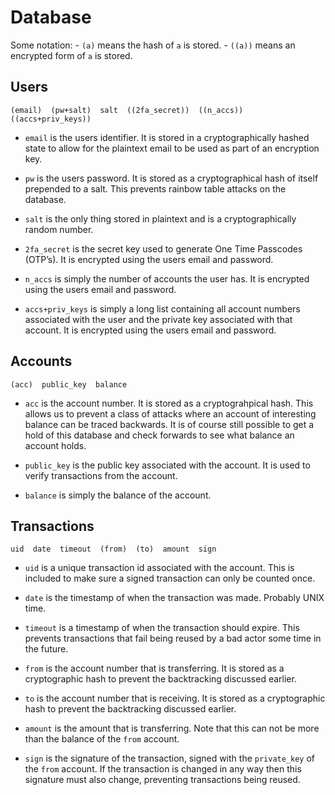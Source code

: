 # Database

Some notation:
- `(a)` means the hash of `a` is stored.
- `((a))` means an encrypted form of `a` is stored.

## Users

```
(email)  (pw+salt)  salt  ((2fa_secret))  ((n_accs))  ((accs+priv_keys))
```

- `email` is the users identifier. It is stored in a cryptographically hashed state to allow for the plaintext email to be used as part of an encryption key.

- `pw` is the users password. It is stored as a cryptographical hash of itself prepended to a salt. This prevents rainbow table attacks on the database.

- `salt` is the only thing stored in plaintext and is a cryptographically random number.

- `2fa_secret` is the secret key used to generate One Time Passcodes (OTP's). It is encrypted using the users email and password.

- `n_accs` is simply the number of accounts the user has. It is encrypted using the users email and password.

- `accs+priv_keys` is simply a long list containing all account numbers associated with the user and the private key associated with that account. It is encrypted using the users email and password.

## Accounts

```
(acc)  public_key  balance
```

- `acc` is the account number. It is stored as a cryptograhpical hash. This allows us to prevent a class of attacks where an account of interesting balance can be traced backwards. It is of course still possible to get a hold of this database and check forwards to see what balance an account holds.

- `public_key` is the public key associated with the account. It is used to verify transactions from the account.

- `balance` is simply the balance of the account.

## Transactions

```
uid  date  timeout  (from)  (to)  amount  sign
```

- `uid` is a unique transaction id associated with the account. This is included to make sure a signed transaction can only be counted once.

- `date` is the timestamp of when the transaction was made. Probably UNIX time.

- `timeout` is a timestamp of when the transaction should expire. This prevents transactions that fail being reused by a bad actor some time in the future.

- `from` is the account number that is transferring. It is stored as a cryptographic hash to prevent the backtracking discussed earlier.

- `to` is the account number that is receiving. It is stored as a cryptographic hash to prevent the backtracking discussed earlier.

- `amount` is the amount that is transferring. Note that this can not be more than the balance of the `from` account.

- `sign` is the signature of the transaction, signed with the `private_key` of the `from` account. If the transaction is changed in any way then this signature must also change, preventing transactions being reused.
